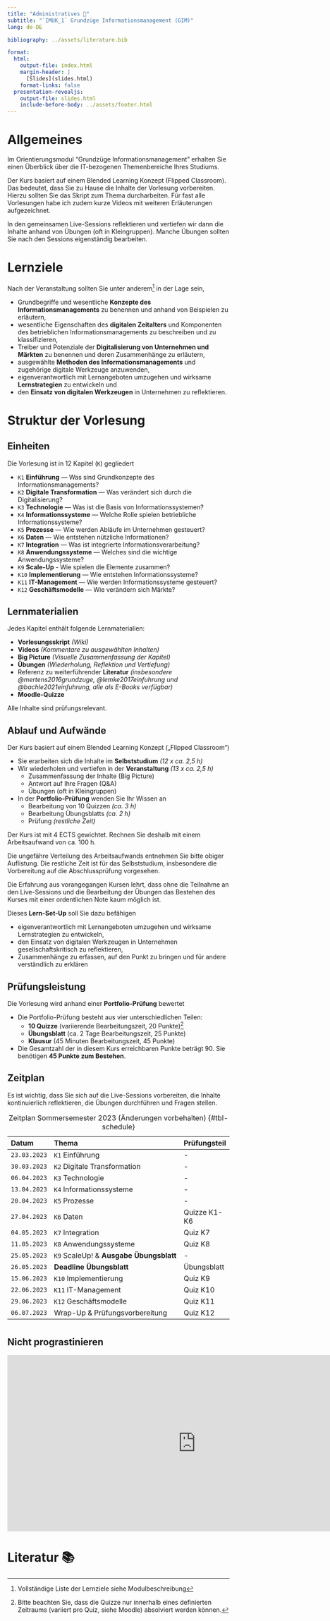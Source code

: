 ```yaml
---
title: "Administratives 🧐"
subtitle: "`IMUK_1` Grundzüge Informationsmanagement (GIM)"
lang: de-DE

bibliography: ../assets/literature.bib

format: 
  html:
    output-file: index.html
    margin-header: | 
      [Slides](slides.html)
    format-links: false    
  presentation-revealjs:
    output-file: slides.html 
    include-before-body: ../assets/footer.html
---
```


# {.html-hidden .unlisted background-color=black background-iframe="https://www.mentimeter.com/app/presentation/aly6sweyozwy1ke9ag9x7topk535qdno/embed"}

# Allgemeines {visibility="hidden"}

Im Orientierungsmodul "Grundzüge Informationsmanagement" erhalten Sie einen Überblick über die IT-bezogenen Themenbereiche Ihres Studiums.

Der Kurs basiert auf einem Blended Learning Konzept (Flipped Classroom). Das bedeutet, dass Sie zu Hause die Inhalte der Vorlesung vorbereiten. Hierzu sollten Sie das Skript zum Thema durcharbeiten. Für fast alle Vorlesungen habe ich zudem kurze Videos mit weiteren Erläuterungen aufgezeichnet.

In den gemeinsamen Live-Sessions reflektieren und vertiefen wir dann die Inhalte anhand von Übungen (oft in Kleingruppen). Manche Übungen sollten Sie nach den Sessions eigenständig bearbeiten.

# {.html-hidden .unlisted background-color=black background-iframe="https://www.mentimeter.com/app/presentation/aly6sweyozwy1ke9ag9x7topk535qdno/embed"}

# Lernziele

Nach der Veranstaltung sollten Sie unter anderem[^1] in der Lage sein,

:::{.incremental}
- Grundbegriffe und wesentliche __Konzepte des Informationsmanagements__ zu benennen und anhand von Beispielen zu erläutern,
- wesentliche Eigenschaften des __digitalen Zeitalters__ und Komponenten des betrieblichen Informationsmanagements zu beschreiben und zu klassifizieren,
- Treiber und Potenziale der __Digitalisierung von Unternehmen und Märkten__ zu benennen und deren Zusammenhänge zu erläutern,
- ausgewählte __Methoden des Informationsmanagements__ und zugehörige digitale Werkzeuge anzuwenden,
- eigenverantwortlich mit Lernangeboten umzugehen und wirksame __Lernstrategien__ zu entwickeln und
- den __Einsatz von digitalen Werkzeugen__ in Unternehmen zu reflektieren.
:::

[^1]: Vollständige Liste der Lernziele siehe Modulbeschreibung 

# Struktur der Vorlesung {.vertical-center background-color="#0333ff"}

## Einheiten

Die Vorlesung ist in 12 Kapitel (`K`) gegliedert

:::{.incremental .smaller}
- `K1` __Einführung__ — Was sind Grundkonzepte des Informationsmanagements?
- `K2` __Digitale Transformation__ — Was verändert sich durch die Digitalisierung?
- `K3` __Technologie__ — Was ist die Basis von Informationssystemen?
- `K4` __Informationssysteme__ — Welche Rolle spielen betriebliche Informationssysteme?
- `K5` __Prozesse__ — Wie werden Abläufe im Unternehmen gesteuert?
- `K6` __Daten__ — Wie entstehen nützliche Informationen?
- `K7` __Integration__ — Was ist integrierte Informationsverarbeitung? 
- `K8` __Anwendungssysteme__ — Welches sind die wichtige Anwendungssysteme?
- `K9` __Scale-Up__ - Wie spielen die Elemente zusammen?
- `K10` __Implementierung__ — Wie entstehen Informationssysteme?
- `K11` __IT-Management__ — Wie werden Informationssysteme gesteuert?
- `K12` __Geschäftsmodelle__ — Wie verändern sich Märkte?
:::

## Lernmaterialien

Jedes Kapitel enthält folgende Lernmaterialien: 

:::{.incremental}
-	__Vorlesungsskript__ *(Wiki)*
-	__Videos__ *(Kommentare zu ausgewählten Inhalten)*
- __Big Picture__ *(Visuelle Zusammenfassung der Kapitel)*
-	__Übungen__ *(Wiederholung, Reflektion und Vertiefung)*
- Referenz zu weiterführender __Literatur__ *(insbesondere @mertens2016grundzuge, @lemke2017einfuhrung und @bachle2021einfuhrung, alle als E-Books verfügbar)*
-	__Moodle-Quizze__
:::

:::{.fragment}
Alle Inhalte sind prüfungsrelevant.
:::

## Ablauf und Aufwände

Der Kurs basiert auf einem Blended Learning Konzept („Flipped Classroom“)

:::{.incremental}
- Sie erarbeiten sich die Inhalte im __Selbststudium__ *(12 x ca. 2,5 h)*
- Wir wiederholen und vertiefen in der __Veranstaltung__ *(13 x ca. 2,5 h)*
  - Zusammenfassung der Inhalte (Big Picture)
  - Antwort auf Ihre Fragen (Q&A)
  - Übungen (oft in Kleingruppen)
- In der __Portfolio-Prüfung__ wenden Sie Ihr Wissen an
  - Bearbeitung von 10 Quizzen *(ca. 3 h)*
  - Bearbeitung Übungsblatts *(ca. 2 h)*
  - Prüfung *(restliche Zeit)*
:::

:::{.notes}
Der Kurs ist mit 4 ECTS gewichtet. Rechnen Sie deshalb mit einem Arbeitsaufwand von ca. 100 h. 

Die ungefähre Verteilung des Arbeitsaufwands entnehmen Sie bitte obiger Auflistung. Die restliche Zeit ist für das Selbststudium, insbesondere die Vorbereitung auf die Abschlussprüfung vorgesehen.

Die Erfahrung aus vorangegangen Kursen lehrt, dass ohne die Teilnahme an den Live-Sessions und die Bearbeitung der Übungen das Bestehen des Kurses mit einer ordentlichen Note kaum möglich ist.

Dieses __Lern-Set-Up__ soll Sie dazu befähigen

-	eigenverantwortlich mit Lernangeboten umzugehen und wirksame Lernstrategien zu entwickeln,
-	den Einsatz von digitalen Werkzeugen in Unternehmen gesellschaftskritisch zu reflektieren,
-	Zusammenhänge zu erfassen, auf den Punkt zu bringen und für andere verständlich zu erklären
:::

## Prüfungsleistung

Die Vorlesung wird anhand einer __Portfolio-Prüfung__ bewertet

:::{.incremental}
- Die Portfolio-Prüfung besteht aus vier unterschiedlichen Teilen:
  - __10 Quizze__ (variierende Bearbeitungszeit, 20 Punkte)[^2]
  - __Übungsblatt__ (ca. 2 Tage Bearbeitungszeit, 25 Punkte)
  - __Klausur__ (45 Minuten Bearbeitungszeit, 45 Punkte)
- Die Gesamtzahl der in diesem Kurs erreichbaren Punkte beträgt 90. Sie benötigen __45 Punkte zum Bestehen__.
:::

[^2]: Bitte beachten Sie, dass die Quizze nur innerhalb eines definierten Zeitraums (variiert pro Quiz, siehe Moodle) absolviert werden können.

## Zeitplan {.scrollable .smaller}

::: {.notes}
Es ist wichtig, dass Sie sich auf die Live-Sessions vorbereiten, die Inhalte kontinuierlich reflektieren, die Übungen durchführen und Fragen stellen.
:::

| Datum        | Thema                                                   | Prüfungsteil    |
|:-------------|:--------------------------------------------------------|:----------------|
| `23.03.2023` | `K1` Einführung                                         | -
| `30.03.2023` | `K2` Digitale Transformation                            | -
| `06.04.2023` | `K3` Technologie                                        | -
| `13.04.2023` | `K4` Informationssysteme                                | -
| `20.04.2023` | `K5` Prozesse                                           | -
| `27.04.2023` | `K6` Daten                                              | Quizze K1-K6
| `04.05.2023` | `K7` Integration                                        | Quiz K7
| `11.05.2023` | `K8` Anwendungssysteme                                  | Quiz K8
| `25.05.2023` | `K9` ScaleUp! & __Ausgabe Übungsblatt__                 | -
| `26.05.2023` | __Deadline Übungsblatt__                                | Übungsblatt
| `15.06.2023` | `K10` Implementierung                                   | Quiz K9
| `22.06.2023` | `K11` IT-Management                                     | Quiz K10
| `29.06.2023` | `K12` Geschäftsmodelle                                  | Quiz K11
| `06.07.2023` | Wrap-Up & Prüfungsvorbereitung                          | Quiz K12

: Zeitplan Sommersemester 2023 (Änderungen vorbehalten) {#tbl-schedule}

# {.html-hidden .unlisted background-color=black background-iframe="https://www.mentimeter.com/app/presentation/aly6sweyozwy1ke9ag9x7topk535qdno/zsy6drk9a3kq"}

## Nicht prograstinieren {background-color=black .unlisted .html-hidden}

<iframe src="https://embed.ted.com/talks/lang/en/tim_urban_inside_the_mind_of_a_master_procrastinator" width="854" height="400" frameborder="0" scrolling="no" allowfullscreen></iframe>

# Literatur 📚
::: {#refs}
:::
